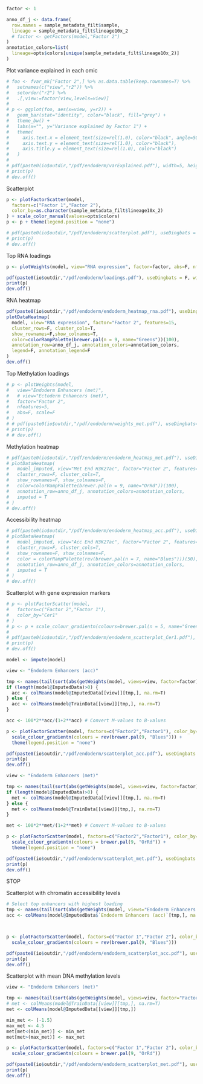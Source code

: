 <!-- Characterisation of the Endoderm formation factor -->

```r
factor <- 1
```

```r
anno_df_j <- data.frame(
  row.names = sample_metadata_filt$sample,
  lineage = sample_metadata_filt$lineage10x_2
  # factor <- getFactors(model,"Factor 2")
)
annotation_colors=list(
  lineage=opts$colors[unique(sample_metadata_filt$lineage10x_2)]
)
```

Plot variance explained in each omic
```r
# foo <- fvar_mk["Factor 2",] %>% as.data.table(keep.rownames=T) %>%
#   setnames(c("view","r2")) %>%
#   setorder("r2") %>%
#   .[,view:=factor(view,levels=view)]
# 
# p <- ggplot(foo, aes(x=view, y=r2)) +
#   geom_bar(stat="identity", color="black", fill="grey") +
#   theme_bw() +
#   labs(x="", y="Variance explained by Factor 1") +
#   theme(
#     axis.text.x = element_text(size=rel(1.0), color="black", angle=50, vjust=1, hjust=1),
#     axis.text.y = element_text(size=rel(1.0), color="black"),
#     axis.title.y = element_text(size=rel(1.0), color="black")
#   )
# 
# pdf(paste0(io$outdir,"/pdf/endoderm/varExplained.pdf"), width=5, height=4)
# print(p)
# dev.off()
```

Scatterplot
```r
p <- plotFactorScatter(model, 
  factors=c("Factor 1","Factor 2"), 
  color_by=as.character(sample_metadata_filt$lineage10x_2)
) + scale_color_manual(values=opts$colors)
p <- p + theme(legend.position = "none")

# pdf(paste0(io$outdir,"/pdf/endoderm/scatterplot.pdf"), useDingbats = F, onefile = F, width=5.5, height=4.5)
# print(p)
# dev.off()
```

Top RNA loadings
```r
p <- plotWeights(model, view="RNA expression", factor=factor, abs=F, nfeatures = 15, scale=T)

pdf(paste0(io$outdir,"/pdf/endoderm/loadings.pdf"), useDingbats = F, width=5.5, height=4)
print(p)
dev.off()
```

RNA heatmap
```r
pdf(paste0(io$outdir,"/pdf/endoderm/endoderm_heatmap_rna.pdf"), useDingbats = F, onefile = F, width=5.5, height=4.3)
plotDataHeatmap(
  model, view="RNA expression", factor="Factor 2", features=15,
  cluster_rows=F, cluster_cols=T,
  show_rownames=F,show_colnames=T,
  color=colorRampPalette(brewer.pal(n = 9, name="Greens"))(100),
  annotation_row=anno_df_j, annotation_colors=annotation_colors,
  legend=F, annotation_legend=F
)
dev.off()
```

Top Methylation loadings
```r
# p <- plotWeights(model, 
#   view="Endoderm Enhancers (met)",
#   # view="Ectoderm Enhancers (met)", 
#   factor="Factor 2", 
#   nfeatures=5,
#   abs=F, scale=F
# )
# # pdf(paste0(io$outdir,"/pdf/endoderm/weights_met.pdf"), useDingbats=F, width=6, height=3.5)
# print(p)
# # dev.off()
```

Methylation heatmap
```r
# pdf(paste0(io$outdir,"/pdf/endoderm/endoderm_heatmap_met.pdf"), useDingbats = F, onefile = F, width=6, height=4)
# plotDataHeatmap(
#   model_imputed, view="Met End H3K27ac", factor="Factor 2", features=25,
#   cluster_rows=F, cluster_cols=T,
#   show_rownames=F, show_colnames=F,
#   color=colorRampPalette(brewer.pal(n = 9, name="OrRd"))(100),
#   annotation_row=anno_df_j, annotation_colors=annotation_colors,
#   imputed = T
# )
# dev.off()
```

Accessibility heatmap
```r
# pdf(paste0(io$outdir,"/pdf/endoderm/endoderm_heatmap_acc.pdf"), useDingbats = F, onefile = F, width=6, height=4)
# plotDataHeatmap(
#   model_imputed, view="Acc End H3K27ac", factor="Factor 2", features=50,
#   cluster_rows=F, cluster_cols=T,
#   show_rownames=F, show_colnames=F,
#   color = colorRampPalette(rev(brewer.pal(n = 7, name="Blues")))(50),
#   annotation_row=anno_df_j, annotation_colors=annotation_colors,
#   imputed = T
# )
# dev.off()
```

Scatterplot with gene expression markers
```r
# p <- plotFactorScatter(model,
#   factors=c("Factor 2","Factor 1"),
#   color_by="Cer1"
# )
# p <- p + scale_colour_gradientn(colours=brewer.pal(n = 5, name="Greens"))
# 
# pdf(paste0(io$outdir,"/pdf/endoderm/endoderm_scatterplot_Cer1.pdf"), useDingbats = F, onefile = F, width=5, height=3.5)
# print(p)
# dev.off()
```

<!-- Impute missing observations (only for visualisation) -->
```r
model <- impute(model)
```

<!-- Scatterplot with mean chromatin accessibility levels -->
```r
view <- "Endoderm Enhancers (acc)"

tmp <- names(tail(sort(abs(getWeights(model, views=view, factor=factor)[[1]][,1])), n=50))
if (length(model@ImputedData)>0) {
  acc <- colMeans(model@ImputedData[[view]][tmp,], na.rm=T)
} else {
  acc <- colMeans(model@TrainData[[view]][tmp,], na.rm=T)
}

acc <- 100*2**acc/(1+2**acc) # Convert M-values to B-values

p <- plotFactorScatter(model, factors=c("Factor2","Factor1"), color_by=acc, showMissing=F) +
  scale_colour_gradientn(colours = rev(brewer.pal(9, "Blues"))) +
  theme(legend.position = "none")

pdf(paste0(io$outdir,"/pdf/endoderm/scatterplot_acc.pdf"), useDingbats = F, onefile = F, width=5, height=4.5)
print(p)
dev.off()
```

<!-- Scatterplot with mean DNA methylation levels -->
```r
view <- "Endoderm Enhancers (met)"

tmp <- names(tail(sort(abs(getWeights(model, views=view, factor=factor)[[1]][,1])), n=50))
if (length(model@ImputedData)>0) {
  met <- colMeans(model@ImputedData[[view]][tmp,], na.rm=T)
} else {
  met <- colMeans(model@TrainData[[view]][tmp,], na.rm=T)
}

met <- 100*2**met/(1+2**met) # Convert M-values to B-values

p <- plotFactorScatter(model, factors=c("Factor2","Factor1"), color_by=met, showMissing=F) +
  scale_colour_gradientn(colours = brewer.pal(9, "OrRd")) +
  theme(legend.position = "none")

pdf(paste0(io$outdir,"/pdf/endoderm/scatterplot_met.pdf"), useDingbats = F, onefile = F, width=5, height=4.5)
print(p)
dev.off()
```

STOP





Scatterplot with chromatin accessibility levels
```r
# Select top enhancers with highest loading
tmp <- names(tail(sort(abs(getWeights(model, views="Endoderm Enhancers (acc)", factor="Factor 2")[[1]][,1])), n=100))
acc <- colMeans(model@ImputedData$`Endoderm Enhancers (acc)`[tmp,], na.rm=T)



p <- plotFactorScatter(model, factors=c("Factor 1","Factor 2"), color_by=acc, showMissing=F) +
  scale_colour_gradientn(colours = rev(brewer.pal(9, "Blues")))

pdf(paste0(io$outdir,"/pdf/endoderm/endoderm_scatterplot_acc.pdf"), useDingbats = F, onefile = F, width=5, height=3.5)
print(p)
dev.off()
```

Scatterplot with mean DNA methylation levels
```r
view <- "Endoderm Enhancers (met)"

tmp <- names(tail(sort(abs(getWeights(model, views=view, factor="Factor 2")[[1]][,1])), n=100))
# met <- colMeans(model@TrainData[[view]][tmp,], na.rm=T)
met <- colMeans(model@ImputedData[[view]][tmp,])

min_met <- (-1.5)
max_met <- 4.5
met[met<(min_met)] <- min_met
met[met>(max_met)] <- max_met

p <- plotFactorScatter(model, factors=c("Factor 1","Factor 2"), color_by=met, showMissing=T) +
  scale_colour_gradientn(colours = brewer.pal(9, "OrRd"))

pdf(paste0(io$outdir,"/pdf/endoderm/endoderm_scatterplot_met.pdf"), useDingbats = F, onefile = F, width=5, height=3.5)
print(p)
dev.off()
```

